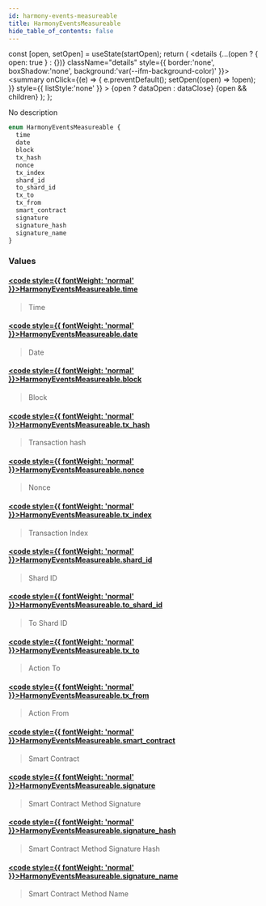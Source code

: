 ```yaml
---
id: harmony-events-measureable
title: HarmonyEventsMeasureable
hide_table_of_contents: false
---
```







  const [open, setOpen] = useState(startOpen);
  return (
    <details {...(open ? { open: true } : {})} className="details" style={{ border:'none', boxShadow:'none', background:'var(--ifm-background-color)' }}>
      <summary
        onClick={(e) => {
          e.preventDefault();
          setOpen((open) => !open);
        }}
        style={{ listStyle:'none' }}
      >
      {open ? dataOpen : dataClose}
      </summary>
      {open && children}
    </details>
  );
};








No description


```graphql
enum HarmonyEventsMeasureable {
  time
  date
  block
  tx_hash
  nonce
  tx_index
  shard_id
  to_shard_id
  tx_to
  tx_from
  smart_contract
  signature
  signature_hash
  signature_name
}
```




### Values

#### [<code style={{ fontWeight: 'normal' }}>HarmonyEventsMeasureable.<b>time</b></code>](#)  
> 
> 
> Time
> 

#### [<code style={{ fontWeight: 'normal' }}>HarmonyEventsMeasureable.<b>date</b></code>](#)  
> 
> 
> Date
> 

#### [<code style={{ fontWeight: 'normal' }}>HarmonyEventsMeasureable.<b>block</b></code>](#)  
> 
> 
> Block
> 

#### [<code style={{ fontWeight: 'normal' }}>HarmonyEventsMeasureable.<b>tx_hash</b></code>](#)  
> 
> 
> Transaction hash
> 

#### [<code style={{ fontWeight: 'normal' }}>HarmonyEventsMeasureable.<b>nonce</b></code>](#)  
> 
> 
> Nonce
> 

#### [<code style={{ fontWeight: 'normal' }}>HarmonyEventsMeasureable.<b>tx_index</b></code>](#)  
> 
> 
> Transaction Index
> 

#### [<code style={{ fontWeight: 'normal' }}>HarmonyEventsMeasureable.<b>shard_id</b></code>](#)  
> 
> 
> Shard ID
> 

#### [<code style={{ fontWeight: 'normal' }}>HarmonyEventsMeasureable.<b>to_shard_id</b></code>](#)  
> 
> 
> To Shard ID
> 

#### [<code style={{ fontWeight: 'normal' }}>HarmonyEventsMeasureable.<b>tx_to</b></code>](#)  
> 
> 
> Action To
> 

#### [<code style={{ fontWeight: 'normal' }}>HarmonyEventsMeasureable.<b>tx_from</b></code>](#)  
> 
> 
> Action From
> 

#### [<code style={{ fontWeight: 'normal' }}>HarmonyEventsMeasureable.<b>smart_contract</b></code>](#)  
> 
> 
> Smart Contract
> 

#### [<code style={{ fontWeight: 'normal' }}>HarmonyEventsMeasureable.<b>signature</b></code>](#)  
> 
> 
> Smart Contract Method Signature
> 

#### [<code style={{ fontWeight: 'normal' }}>HarmonyEventsMeasureable.<b>signature_hash</b></code>](#)  
> 
> 
> Smart Contract Method Signature Hash
> 

#### [<code style={{ fontWeight: 'normal' }}>HarmonyEventsMeasureable.<b>signature_name</b></code>](#)  
> 
> 
> Smart Contract Method Name
> 



